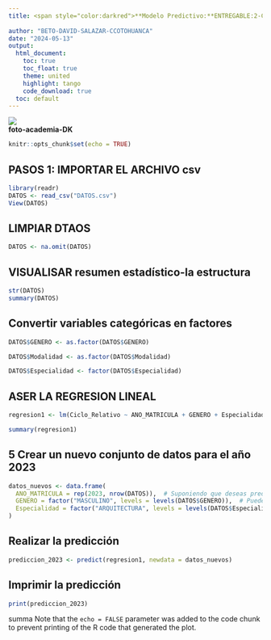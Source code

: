 ---
title: <span style="color:darkred">**Modelo Predictivo:**ENTREGABLE:2-Casos de Anemia por Edades entre los años 2010 - 2020 en la Region de Cusco*
 
author: "BETO-DAVID-SALAZAR-CCOTOHUANCA"
date: "2024-05-13"
output:
  html_document:
    toc: true
    toc_float: true
    theme: united
    highlight: tango
    code_download: true
  toc: default
---
<img src="https://e1.pxfuel.com/desktop-wallpaper/215/476/desktop-wallpaper-1920x1080-dota-2-children-classroom-sven-invoker-rubick-akasha-mirana-backgrounds.jpg">  
**foto-academia-DK**
```{r setup, include=FALSE}
knitr::opts_chunk$set(echo = TRUE)
```
## PASOS 1: IMPORTAR EL ARCHIVO csv

```{r}

library(readr)
DATOS <- read_csv("DATOS.csv")
View(DATOS)
```

## LIMPIAR DTAOS

```{r}

DATOS <- na.omit(DATOS)
```

## VISUALISAR resumen estadístico-la estructura

```{r}

str(DATOS)
summary(DATOS)
```

## Convertir variables categóricas en factores

```{r}

DATOS$GENERO <- as.factor(DATOS$GENERO)

DATOS$Modalidad <- as.factor(DATOS$Modalidad)

DATOS$Especialidad <- factor(DATOS$Especialidad)
```

## ASER LA REGRESION LINEAL

```{r}

regresion1 <- lm(Ciclo_Relativo ~ ANO_MATRICULA + GENERO + Especialidad, data = DATOS)

summary(regresion1)
```
## 5 Crear un nuevo conjunto de datos para el año 2023

```{r}

datos_nuevos <- data.frame(
  ANO_MATRICULA = rep(2023, nrow(DATOS)),  # Suponiendo que deseas predecir para el año 2023
  GENERO = factor("MASCULINO", levels = levels(DATOS$GENERO)),  # Puedes cambiar a "FEMENINO" si prefieres
  Especialidad = factor("ARQUITECTURA", levels = levels(DATOS$Especialidad))  # Cambia según tus datos
)

```
## Realizar la predicción

```{r}

prediccion_2023 <- predict(regresion1, newdata = datos_nuevos)

```

## Imprimir la predicción

```{r}

print(prediccion_2023)
```

summa
Note that the `echo = FALSE` parameter was added to the code chunk to prevent printing of the R code that generated the plot.
